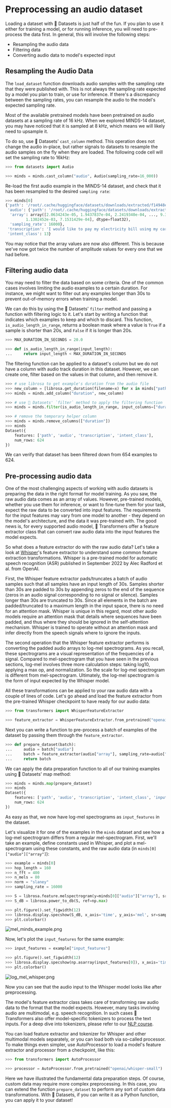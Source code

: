 # Preprocessing an audio dataset

Loading a dataset with 🤗 Datasets is just half of the fun. If you plan to use it either for training a model, or for running
inference, you will need to pre-process the data first. In general, this will involve the following steps:

* Resampling the audio data
* Filtering data
* Converting audio data to model's expected input


## Resampling the Audio Data

The `load_dataset` function downloads audio samples with the sampling rate that they were published with. This is not
always the sampling rate expected by a model you plan to train, or use for inference. If there's a discrepancy between
the sampling rates, you can resample the audio to the model's expected sampling rate.

Most of the available pretrained models have been pretrained on audio datasets at a sampling rate of 16 kHz.
When we explored MINDS-14 dataset, you may have noticed that it is sampled at 8 kHz, which means we will likely need
to upsample it.

<!--  TODO: @hollance please add an explanation of what happens when we upsample-->

To do so, use 🤗 Datasets' `cast_column` method. This operation does not change the audio in-place, but rather signals
to datasets to resample the audio samples on the fly when they are loaded. The following code cell will set the sampling
rate to 16kHz:

```py
>>> from datasets import Audio

>>> minds = minds.cast_column("audio", Audio(sampling_rate=16_000))
```

Re-load the first audio example in the MINDS-14 dataset, and check that it has been resampled to the desired `sampling rate`:

```py
>>> minds[0]
{'path': '/root/.cache/huggingface/datasets/downloads/extracted/f14948e0e84be638dd7943ac36518a4cf3324e8b7aa331c5ab11541518e9368c/en-AU~PAY_BILL/response_4.wav',
 'audio': {'path': '/root/.cache/huggingface/datasets/downloads/extracted/f14948e0e84be638dd7943ac36518a4cf3324e8b7aa331c5ab11541518e9368c/en-AU~PAY_BILL/response_4.wav',
  'array': array([2.0634243e-05, 1.9437837e-04, 2.2419340e-04, ..., 9.3852862e-04,
         1.1302452e-03, 7.1531429e-04], dtype=float32),
  'sampling_rate': 16000},
 'transcription': 'I would like to pay my electricity bill using my card can you please assist',
 'intent_class': 13}
```

You may notice that the array values are now also different. This is because we've now got twice the number of amplitude values for
every one that we had before.

## Filtering audio data

You may need to filter the data based on some criteria. One of the common cases involves limiting the audio examples to a
certain duration. For instance, we might want to filter out any examples longer than 30s to prevent out-of-memory errors
when training a model.

We can do this by using the  🤗 Datasets' `filter` method and passing a function with filtering logic to it. Let's start by writing a
function that indicates which examples to keep and which to discard. This function, `is_audio_length_in_range`,
returns a boolean mask where a value is `True` if a sample is shorter than 20s, and `False` if it is longer than 20s.

```py
>>> MAX_DURATION_IN_SECONDS = 20.0

>>> def is_audio_length_in_range(input_length):
...     return input_length < MAX_DURATION_IN_SECONDS
```

The filtering function can be applied to a dataset's column but we do not have a column with audio track duration in this
dataset. However, we can create one, filter based on the values in that column, and then remove it.

```py
>>> # use librosa to get example's duration from the audio file
>>> new_column = [librosa.get_duration(filename=x) for x in minds["path"]]
>>> minds = minds.add_column("duration", new_column)

>>> # use 🤗 Datasets' `filter` method to apply the filtering function
>>> minds = minds.filter(is_audio_length_in_range, input_columns=["duration"])

>>> # remove the temporary helper column
>>> minds = minds.remove_columns(["duration"])
>>> minds
Dataset({
    features: ['path', 'audio', 'transcription', 'intent_class'],
    num_rows: 624
})
```

We can verify that dataset has been filtered down from 654 examples to 624.

## Pre-processing audio data

One of the most challenging aspects of working with audio datasets is preparing the data in the right format for model
training. As you saw, the raw audio data comes as an array of values. However, pre-trained models, whether you use them
for inference, or want to fine-tune them for your task, expect the raw data to be converted into input features. The
requirements for the input features may vary from one model to another - they depend on the model's architecture, and the data it was
pre-trained with. The good news is, for every supported audio model, 🤗 Transformers offer a feature extractor class
that can convert raw audio data into the input features the model expects.

So what does a feature extractor do with the raw audio data? Let's take a look at [Whisper](https://cdn.openai.com/papers/whisper.pdf)'s
feature extractor to understand some common feature extraction transformations. Whisper is a pre-trained model for
automatic speech recognition (ASR) published in September 2022 by Alec Radford et al. from OpenAI.

First, the Whisper feature extractor pads/truncates a batch of audio samples such that all
samples have an input length of 30s. Samples shorter than 30s are padded to 30s by appending zeros to the end of the
sequence (zeros in an audio signal corresponding to no signal or silence). Samples longer than 30s are truncated to 30s.
Since all elements in the batch are padded/truncated to a maximum length in the input space, there is no need for an attention
mask. Whisper is unique in this regard, most other audio models require an attention mask that details
where sequences have been padded, and thus where they should be ignored in the self-attention mechanism. Whisper is
trained to operate without an attention mask and infer directly from the speech signals where to ignore the inputs.

The second operation that the Whisper feature extractor performs is converting the padded audio arrays to log-mel spectrograms.
As you recall, these spectrograms are a visual representation of the frequencies of a signal. Compared to mel-spectrogram
that you have seen in the previous sections, log-mel involves three more calculation steps: taking log10,
applying a max op, and normalization. So the scale for log-mel spectrogram is different from mel-spectrogram.
Ultimately, the log-mel spectrogram is the form of input expected by the Whisper model.

All these transformations can be applied to your raw audio data with a couple of lines of code. Let's go ahead and load
the feature extractor from the pre-trained Whisper checkpoint to have ready for our audio data:

```py
>>> from transformers import WhisperFeatureExtractor

>>> feature_extractor = WhisperFeatureExtractor.from_pretrained("openai/whisper-small")
```

Next you can write a function to pre-process a batch of examples of the dataset by passing them through the `feature_extractor`.

```py
>>> def prepare_dataset(batch):
...     audio = batch["audio"]
...     batch = feature_extractor(audio["array"], sampling_rate=audio["sampling_rate"], padding = True)
...     return batch
```

We can apply the data preparation function to all of our training examples using 🤗 Datasets' map method:

```py
>>> minds = minds.map(prepare_dataset)
>>> minds
Dataset({
    features: ['path', 'audio', 'transcription', 'intent_class', 'input_features'],
    num_rows: 624
})
```

As easy as that, we now have log-mel spectrograms as `input_features` in the dataset.

Let's visualize it for one of the examples in the `minds` dataset and see how a log-mel spectrogram differs from a regular
mel-spectrogram.
First, we'll take an example, define constants used in Whisper, and plot a mel-spectrogram using these constants, and the
raw audio data (in `minds[0]["audio"]["array"]`):

```py
>>> example = minds[0]
>>> hop_length = 160
>>> n_fft = 400
>>> n_mels = 80
>>> norm = "slaney"
>>> sampling_rate = 16000

>>> S = librosa.feature.melspectrogram(y=minds[0]["audio"]["array"], sr=sampling_rate, n_fft=n_fft, hop_length=hop_length, n_mels=n_mels, norm=norm)
>>> S_dB = librosa.power_to_db(S, ref=np.max)

>>> plt.figure().set_figwidth(12)
>>> librosa.display.specshow(S_dB, x_axis='time', y_axis='mel', sr=sampling_rate, hop_length=hop_length)
>>> plt.colorbar()
```

![mel_minds_example.png](../../assets/img/mel_minds_example.png)

Now, let's plot the `input_features` for the same example:

```py
>>> input_features = example["input_features"]

>>> plt.figure().set_figwidth(12)
>>> librosa.display.specshow(np.asarray(input_features[0]), x_axis='time', y_axis='mel', sr=sampling_rate, hop_length=hop_length)
>>> plt.colorbar()
```

![log_mel_whisper.png](../../assets/img/log_mel_whisper.png)

Now you can see that the audio input to the Whisper model looks like after preprocessing.

The model's feature extractor class takes care of transforming raw audio data to the format that the model expects. However,
many tasks involving audio are multimodal, e.g. speech recognition. In such cases 🤗 Transformers also offer model-specific
tokenizers to process the text inputs. For a deep dive into tokenizers, please refer to our [NLP course](https://huggingface.co/course/chapter2/4).

You can load feature extractor and tokenizer for Whisper and other multimodal models separately, or you can load both via
so-called processor. To make things even simpler, use AutoProcessor to load a model's feature extractor and processor from a
checkpoint, like this:

```py
>>> from transformers import AutoProcessor

>>> processor = AutoProcessor.from_pretrained("openai/whisper-small")
```

Here we have illustrated the fundamental data preparation steps. Of course, custom data may require more complex preprocessing.
In this case, you can extend the function `prepare_dataset` to perform any sort of custom data transformations. With 🤗 Datasets,
if you can write it as a Python function, you can apply it to your dataset!